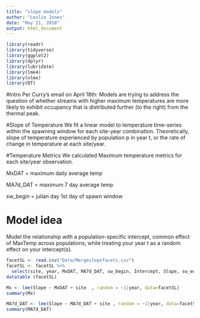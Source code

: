 ```yaml
---
title: "slope models"
author: "Leslie Jones"
date: "May 21, 2018"
output: html_document
---
```


```r
library(readr)
library(tidyverse)
library(ggplot2)
library(dplyr)
library(lubridate)
library(lme4)
library(nlme)
library(DT)


```
#Intro
Per Curry's email on April 18th:
Models are trying to address the question of whether streams with higher maximum temperatures are more likely to exhibit occupancy that is distributed further (to the right) from the thermal peak.

#Slope of Temperature
We fit a linear model to temperature time-series within the spawning window for each site-year combination. Theoretically,  slope of temperature experienced by population p in year t, or the rate of change in temperature at each site/year. 

#Temperature Metrics
We calculated Maximum temperature metrics for each site/year observation.

MxDAT = maximum daily average temp

MA7d_DAT = maximum 7 day average temp

sw_begin = julian day 1st day of spawn window


# Model idea
Model the relationship with a population-specific intercept, common effect of MaxTemp across populations, while treating your year t as a random effect on your intercept(s).


```r
facetSL <- read.csv("Data/Mergeslopefacets.csv")
facetSL <- facetSL %>% 
  select(site, year, MxDAT, MA7d_DAT, sw_begin, Intercept, Slope, sw_end)
datatable (facetSL)


```

```r
Mx <- lme(Slope ~ MxDAT + site  , random = ~1|year, data=facetSL)
summary(Mx)

MA7d_DAT <- lme(Slope ~ MA7d_DAT + site , random = ~1|year, data=facetSL)
summary(MA7d_DAT)
```

